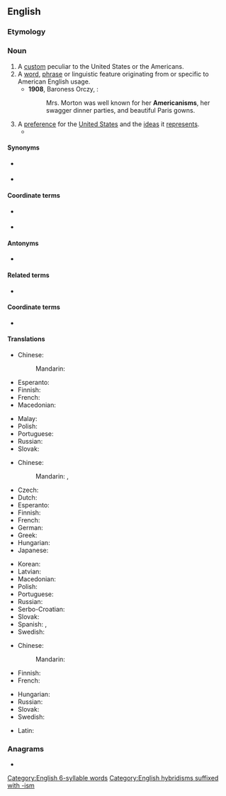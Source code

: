 ==English==
{{wikipedia}}

===Etymology===
{{suffix|en|American|ism}}

===Noun===
{{en-noun|~}}

# A [[custom]] peculiar to the United States or the Americans.
# A [[word]], [[phrase]] or linguistic feature originating from or specific to American English usage.
#* '''1908''', Baroness Orczy, ''{{w|The Old Man in the Corner}}'':
#*: Mrs. Morton was well known for her '''Americanisms''', her swagger dinner parties, and beautiful Paris gowns.
# A [[preference]] for the [[United States]] and the [[idea]]s it [[represent]]s.
#* {{quote-journal|en|date=2016-07-22|title=Donald Trump’s strategy in three words: ‘Americanism, not globalism’|author=Aaron Blake|journal=Washington Post|link=https://www.washingtonpost.com/news/the-fix/wp/2016/07/22/donald-trump-just-put-his-border-wall-around-the-entire-united-states/
|passage="The most important difference between our plan and that of our opponent is that our plan will put America first," Trump said. "'''Americanism''', not globalism, will be our credo."}}

====Synonyms====
* {{sense|custom; preference}} {{l|en|Usonianism}}
* {{sense|word or phrase}} {{l|en|Yankeeism}}

====Coordinate terms====
* {{sense|English word or phrase characteristic of the American variety}} {{l|en|Briticism}}
* {{list:foreignisms/en}}

====Antonyms====
* {{sense|preference for the U.S.}} {{l|en|anti-Americanism}}

====Related terms====
* {{l|en|Americanist}}

====Coordinate terms====
* {{list:dialectisms/en}}

====Translations====
{{trans-top|custom}}
* Chinese:
*: Mandarin: {{t|cmn|美国主义}}
* Esperanto: {{t|eo|usonismo}}
* Finnish: {{t+|fi|amerikanismi}}
* French: {{t+|fr|américanisme|m}}
* Macedonian: {{t|mk|американи́зам|m}}
{{trans-mid}}
* Malay: {{t|ms|amerikanisme}}
* Polish: {{t+|pl|amerykanizm|m}}
* Portuguese: {{t+|pt|americanismo|m}}
* Russian: {{t+|ru|американи́зм|m}}
* Slovak: {{t|sk|amerikanizmus|m}}
{{trans-bottom}}

{{trans-top|linguistic feature}}
* Chinese:
*: Mandarin: {{t+|cmn|美語|sc=Hani}}, {{t+|cmn|美语|tr=měiyǔ|sc=Hani}}
* Czech: {{t+|cs|amerikanismus|m}}
* Dutch: {{t+|nl|amerikanisme|n}}
* Esperanto: {{t+|eo|amerikanisme|c}}
* Finnish: {{t+|fi|amerikanismi}}
* French: {{t+|fr|américanisme}}
* German: {{t+|de|Amerikanismus|m}}
* Greek: {{t+|el|αμερικανισμός|m}}
* Hungarian: {{t+|hu|amerikanizmus}}
* Japanese: {{t+|ja|米語|tr=べいご, beigo|sc=Jpan}}
{{trans-mid}}
* Korean: {{t+|ko|미어}}
* Latvian: {{t|lv|amerikānisms}}
* Macedonian: {{t|mk|американи́зам|m}}
* Polish: {{t+|pl|amerykanizm|m}}
* Portuguese: {{t+|pt|americanismo|m}}
* Russian: {{t+|ru|американи́зм|m}}
* Serbo-Croatian: {{t+|sh|amerikanizam|m}}
* Slovak: {{t|sk|amerikanizmus|m}}
* Spanish: {{t+|es|americanismo|m}}, {{t+|es|angloamericanismo|m}}
* Swedish: {{t+|sv|amerikanism|c}}
{{trans-bottom}}

{{trans-top|preference}}
* Chinese:
*: Mandarin: {{t|cmn|美国主义}}
* Finnish: {{t|fi|[[amerikkalainen|amerikkalais]][[-mielisyys|mielisyys]]}}
* French: {{t+|fr|américanisme|m}}
{{trans-mid}}
* Hungarian: {{t+|hu|amerikanizmus}}
* Russian: {{t+|ru|американи́зм|m}}
* Slovak: {{t|sk|amerikanizmus|m}}
* Swedish: {{t+|sv|amerikanism|c}}
{{trans-bottom}}

{{checktrans-top}}
* Latin: {{t-check|la|americanismus}}
{{trans-mid}}
{{trans-bottom}}

===Anagrams===
* {{anagrams|en|a=aaceiimmnrs|minicameras}}

[[Category:English 6-syllable words]]
[[Category:English hybridisms suffixed with -ism]]